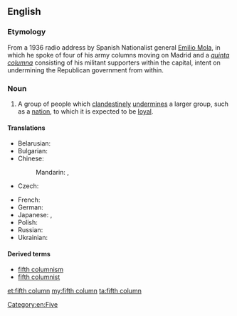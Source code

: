 ==English==
{{wikipedia}}

===Etymology===

From a 1936 radio address by Spanish Nationalist general [[w:Emilio Mola|Emilio Mola]], in which he spoke of four of his army columns moving on Madrid and a ''[[quinta columna]]'' consisting of his militant supporters within the capital, intent on undermining the Republican government from within.

===Noun===
{{en-noun|sg=[[fifth]] [[column]]}}

# {{dated}} A group of people which [[clandestine]]ly [[undermine]]s a larger group, such as a [[nation]], to which it is expected to be [[loyal]].

====Translations====
{{trans-top|a group of people which clandestinely undermines a larger group, such as a nation, to which it is expected to be loyal}}
* Belarusian: {{t-|be|пятая калона|f|tr=pjátaja kalóna|sc=Cyrl}}
* Bulgarian: {{t-|bg|пета колона|f|tr=péta kolóna|sc=Cyrl}}
* Chinese:
*: Mandarin: {{t|zh|第五縱隊|sc=Hani}}, {{t|zh|第五纵队|tr=dì wǔ zòngduì|sc=Hani}}
* Czech: {{t-|cs|pátá kolona|f}}
{{trans-mid}}
* French: {{t-|fr|cinquième colonne|f}}
* German: {{t-|de|Fünfte Kolonne|f}}
* Japanese: {{t-|ja|第五列|tr=だいごれつ, daigoretsu|sc=Jpan}}, {{t-|ja|第5列|tr=だいごれつ, daigoretsu|alt=第５列|sc=Jpan}}
* Polish: {{t+|pl|piąta kolumna|f}}
* Russian: {{t-|ru|пятая колонна|f|tr=pjátaja kolónna|sc=Cyrl}}
* Ukrainian: {{t-|uk|п'ята колона|f|tr=p'játa kolóna|sc=Cyrl}}
{{trans-bottom}}

====Derived terms====
* [[fifth columnism]]
* [[fifth columnist]]

[[Category:en:Five]]

[[et:fifth column]]
[[my:fifth column]]
[[ta:fifth column]]